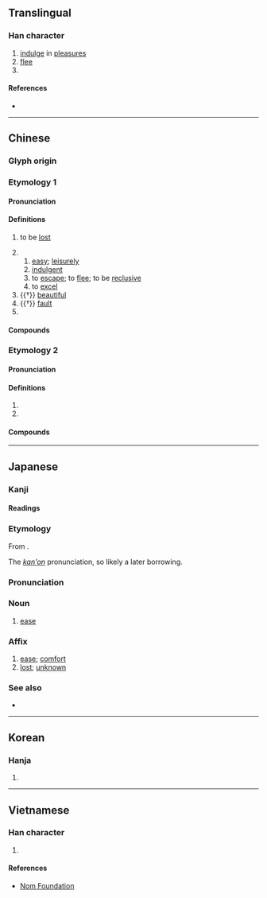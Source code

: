 {{character info/new}}
==Translingual==

===Han character===
{{Han char|rn=9|rad=人|as=05|sn=7|four=25230|canj=OHQO|ids=⿰亻失}}

# [[indulge]] in [[pleasure]]s
# [[flee]]
# {{surname|zh}}

====References====
* {{Han ref|kx=0099.030|dkj=00516|dj=0208.100|hdz=10134.050|uh=4F5A|ud=20314|bh=A748|bd=42824}}

----

==Chinese==

===Glyph origin===
{{Han etym}}

===Etymology 1===
{{zh-forms|alt=逸,軼-lost; to excel}}

====Pronunciation====
{{zh-pron
|m=yì
|c=jat6
|mn=e̍k
|mc=y
|oc=y
|ma=
|cat=v,n,a,pn
}}

====Definitions====
{{zh-hanzi}}

# to be [[lost]]
#: {{zh-x|佚書|lost ancient book}}
#: {{zh-x|佚名|anonymous}}
# {{zh-alt-form|逸}}
## [[easy]]; [[leisurely]]
## [[indulgent]]
## to [[escape]]; to [[flee]]; to be [[reclusive]]
## to [[excel]]
# {{†}} [[beautiful]]
# {{†}} [[fault]]
# {{surname|zh}}

====Compounds====
{{zh-der|佚遊|佚女|佚失|佚樂|佚事|情佚|以佚待勞|淫佚|驕奢淫佚|荒佚|遁佚|佚名}}

===Etymology 2===
{{zh-forms}}

====Pronunciation====
{{zh-pron
|m=dié
|mn=tia̍t
|ma=
|cat=v
}}

====Definitions====
{{zh-hanzi}}

# {{zh-used in|佚蕩|[[free]]; [[unrestrained]]}}
# {{zh-alt-form|迭|to [[alternate]]; [[alternately]]}}

====Compounds====
{{zh-der|佚宕|佚蕩}}

----

==Japanese==

===Kanji===
{{ja-kanji|grade=|rs=人05}}

====Readings====
{{ja-readings
|goon=いち, でち
|kanon=いつ, てつ
|kun=のが-れる
}}

===Etymology===
{{ja-kanjitab|いつ|yomi=kanon}}
From {{der|ja|ltc|sort=いつ|-}} {{ltc-l|佚}}.

The ''[[漢音#Japanese|kan'on]]'' pronunciation, so likely a later borrowing.

===Pronunciation===
{{ja-pron|いつ|y=kanon}}

===Noun===
{{ja-noun|いつ}}

# {{lb|ja|literary}} [[ease]]

===Affix===
{{ja-pos|affix|いつ}}

# [[ease]]; [[comfort]]
# [[lost]]; [[unknown]]

===See also===
* {{ja-r|逸|いつ}}

----

==Korean==

===Hanja===
{{ko-hanja|hangeul=[[일]], [[질]]|rv=il, jil|mr=il, chil}}

# {{rfdef|ko|sort=人05}}

----

==Vietnamese==

===Han character===
{{vi-hantu|[[dật]], [[giặt]]|rs=人05}}

# {{rfdef|vi|sort=人05}}

====References====
* [http://nomfoundation.org/common/nom_details.php?codepoint=4f5a Nom Foundation]